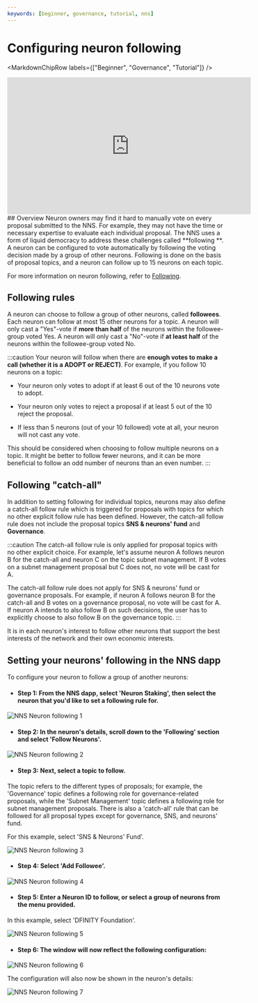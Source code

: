 ```yaml
---
keywords: [beginner, governance, tutorial, nns]
---
```



# Configuring neuron following

<MarkdownChipRow labels={["Beginner", "Governance", "Tutorial"]} />

<iframe width="560" height="315" src="https://www.youtube.com/embed/6BznC9p3w8w?si=m7nc7xTGq5YUtXa3" title="YouTube video player" frameborder="0" allow="accelerometer; autoplay; clipboard-write; encrypted-media; gyroscope; picture-in-picture; web-share" referrerpolicy="strict-origin-when-cross-origin" allowfullscreen></iframe>
## Overview
Neuron owners may find it hard to manually vote on every proposal submitted to the NNS.
For example, they may not have the time or necessary expertise to evaluate each individual proposal.
The NNS uses a form of liquid democracy to address these challenges called **following **.
A neuron can be configured to vote automatically by following the voting decision made by a group of other neurons.
Following is done on the basis of proposal topics, and a neuron can follow up to 15 neurons on each topic.

For more information on neuron following, refer to [Following](/docs/current/developer-docs/daos/nns/voting-following).

## Following rules
A neuron can choose to follow a group of other neurons, called **followees**.
Each neuron can follow at most 15 other neurons for a topic.
A neuron will only cast a "Yes"-vote if **more than half** of the neurons within the followee-group voted Yes.
A neuron will only cast a "No"-vote if **at least half** of the neurons within the followee-group voted No.

:::caution
Your neuron will follow when there are **enough votes to make a call (whether it is a ADOPT or REJECT)**.
For example, if you follow 10 neurons on a topic:

- Your neuron only votes to adopt if at least 6 out of the 10 neurons vote to adopt.

- Your neuron only votes to reject a proposal if at least 5 out of the 10 reject the proposal.

- If less than 5 neurons (out of your 10 followed) vote at all, your neuron will not cast any vote.

This should be considered when choosing to follow multiple neurons on a topic.
It might be better to follow fewer neurons, and it can be more beneficial to follow an odd number of
 neurons than an even number.
:::

## Following "catch-all"
In addition to setting following for individual topics, neurons may also define a catch-all follow rule which is triggered for proposals with topics for which no other explicit follow rule has been defined.
However, the catch-all follow rule does not include the proposal topics **SNS & neurons' fund** and **Governance**.

:::caution
The catch-all follow rule is only applied for proposal topics with no other explicit choice. For example, let's assume neuron A follows neuron B for the catch-all and neuron C on the topic subnet management. If B votes on a subnet management proposal but C does not, no vote will be cast for A.

The catch-all follow rule does not apply for SNS & neurons' fund or governance proposals.
For example, if neuron A follows neuron B for the catch-all and B votes on a governance proposal, no vote will be cast for A. If neuron A intends to also follow B on such decisions, the user has to explicitly choose to also follow B on the governance topic.
:::

It is in each neuron's interest to follow other neurons that support the best interests of the network and their own economic interests.


## Setting your neurons' following in the NNS dapp

To configure your neuron to follow a group of another neurons:

- #### Step 1: From the NNS dapp, select 'Neuron Staking', then select the neuron that you'd like to set a following rule for.

![NNS Neuron following 1](../_attachments/nns8.png)

- #### Step 2: In the neuron's details, scroll down to the 'Following' section and select 'Follow Neurons'.

![NNS Neuron following 2](../_attachments/nns13.png)

- #### Step 3: Next, select a topic to follow.

The topic refers to the different types of proposals; for example, the 'Governance' topic defines a following role for governance-related proposals, while the 'Subnet Management' topic defines a following role for subnet management proposals. There is also a 'catch-all' rule that can be followed for all proposal types except for governance, SNS, and neurons' fund.

For this example, select 'SNS & Neurons' Fund'.

![NNS Neuron following 3](../_attachments/nns14.png)

- #### Step 4: Select 'Add Followee'.

![NNS Neuron following 4](../_attachments/nns15.png)

- #### Step 5: Enter a Neuron ID to follow, or select a group of neurons from the menu provided.

In this example, select 'DFINITY Foundation'.

![NNS Neuron following 5](../_attachments/nns16.png)

- #### Step 6: The window will now reflect the following configuration:

![NNS Neuron following 6](../_attachments/nns17.png)

The configuration will also now be shown in the neuron's details:

![NNS Neuron following 7](../_attachments/nns18.png)

